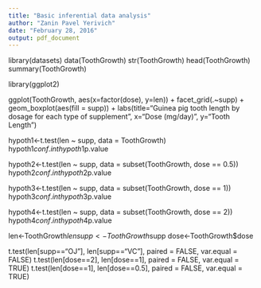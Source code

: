 ```yaml
---
title: "Basic inferential data analysis"
author: "Zanin Pavel Yerivich"
date: "February 28, 2016"
output: pdf_document
---
```


library(datasets)
data(ToothGrowth)
str(ToothGrowth)
head(ToothGrowth)
summary(ToothGrowth)

library(ggplot2)

ggplot(ToothGrowth, aes(x=factor(dose), y=len)) + 
  facet_grid(.~supp) +
  geom_boxplot(aes(fill = supp)) +
  labs(title="Guinea pig tooth length by dosage for each type of supplement", 
    x="Dose (mg/day)",
    y="Tooth Length")
    
hypoth1<-t.test(len ~ supp, data = ToothGrowth)
hypoth1$conf.int
hypoth1$p.value

hypoth2<-t.test(len ~ supp, data = subset(ToothGrowth, dose == 0.5))
hypoth2$conf.int
hypoth2$p.value

hypoth3<-t.test(len ~ supp, data = subset(ToothGrowth, dose == 1))
hypoth3$conf.int
hypoth3$p.value

hypoth4<-t.test(len ~ supp, data = subset(ToothGrowth, dose == 2))
hypoth4$conf.int
hypoth4$p.value



len<-ToothGrowth$len
supp<-ToothGrowth$supp
dose<-ToothGrowth$dose

t.test(len[supp=="OJ"], len[supp=="VC"], paired = FALSE, var.equal = FALSE)
t.test(len[dose==2], len[dose==1], paired = FALSE, var.equal = TRUE)
t.test(len[dose==1], len[dose==0.5], paired = FALSE, var.equal = TRUE)
